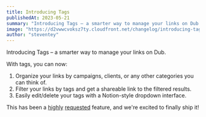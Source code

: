 ```yaml
---
title: Introducing Tags
publishedAt: 2023-05-21
summary: "Introducing Tags – a smarter way to manage your links on Dub."
image: "https://d2vwwcvoksz7ty.cloudfront.net/changelog/introducing-tags.png"
author: "steventey"
---
```


Introducing Tags – a smarter way to manage your links on Dub.

With tags, you can now:

1. Organize your links by campaigns, clients, or any other categories you can think of.
2. Filter your links by tags and get a shareable link to the filtered results.
3. Easily edit/delete your tags with a Notion-style dropdown interface.

This has been a [highly](https://github.com/steven-tey/dub/issues/101) [requested](https://github.com/steven-tey/dub/issues/124) feature, and we're excited to finally ship it!

